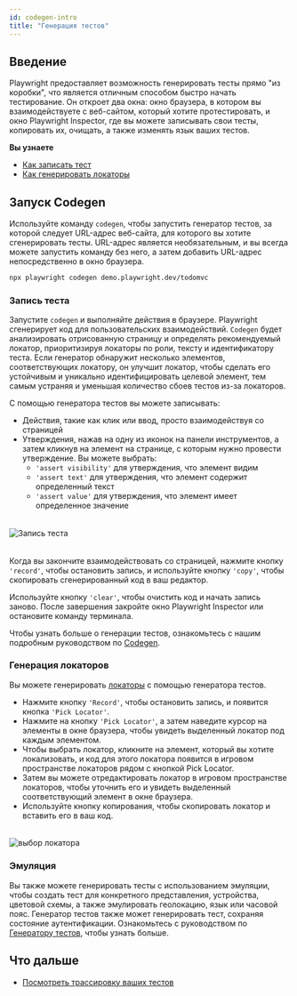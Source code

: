 ```yaml
---
id: codegen-intro
title: "Генерация тестов"
---
```


## Введение

Playwright предоставляет возможность генерировать тесты прямо "из коробки", что является отличным способом быстро начать тестирование. Он откроет два окна: окно браузера, в котором вы взаимодействуете с веб-сайтом, который хотите протестировать, и окно Playwright Inspector, где вы можете записывать свои тесты, копировать их, очищать, а также изменять язык ваших тестов.

**Вы узнаете**
- [Как записать тест](/codegen.mdx#recording-a-test)
- [Как генерировать локаторы](/codegen.mdx#generating-locators)

## Запуск Codegen

Используйте команду `codegen`, чтобы запустить генератор тестов, за которой следует URL-адрес веб-сайта, для которого вы хотите сгенерировать тесты. URL-адрес является необязательным, и вы всегда можете запустить команду без него, а затем добавить URL-адрес непосредственно в окно браузера.

```bash
npx playwright codegen demo.playwright.dev/todomvc
```

### Запись теста

Запустите `codegen` и выполняйте действия в браузере. Playwright сгенерирует код для пользовательских взаимодействий. `Codegen` будет анализировать отрисованную страницу и определять рекомендуемый локатор, приоритизируя локаторы по роли, тексту и идентификатору теста. Если генератор обнаружит несколько элементов, соответствующих локатору, он улучшит локатор, чтобы сделать его устойчивым и уникально идентифицировать целевой элемент, тем самым устраняя и уменьшая количество сбоев тестов из-за локаторов.

С помощью генератора тестов вы можете записывать:
* Действия, такие как клик или ввод, просто взаимодействуя со страницей
* Утверждения, нажав на одну из иконок на панели инструментов, а затем кликнув на элемент на странице, с которым нужно провести утверждение. Вы можете выбрать:
  * `'assert visibility'` для утверждения, что элемент видим
  * `'assert text'` для утверждения, что элемент содержит определенный текст
  * `'assert value'` для утверждения, что элемент имеет определенное значение

###### 
![Запись теста](https://github.com/microsoft/playwright/assets/13063165/34a79ea1-639e-4cb3-8115-bfdc78e3d34d)

###### 
Когда вы закончите взаимодействовать со страницей, нажмите кнопку `'record'`, чтобы остановить запись, и используйте кнопку `'copy'`, чтобы скопировать сгенерированный код в ваш редактор.

Используйте кнопку `'clear'`, чтобы очистить код и начать запись заново. После завершения закройте окно Playwright Inspector или остановите команду терминала.

Чтобы узнать больше о генерации тестов, ознакомьтесь с нашим подробным руководством по [Codegen](./codegen.mdx).

### Генерация локаторов

Вы можете генерировать [локаторы](/locators.mdx) с помощью генератора тестов.
* Нажмите кнопку `'Record'`, чтобы остановить запись, и появится кнопка `'Pick Locator'`.
* Нажмите на кнопку `'Pick Locator'`, а затем наведите курсор на элементы в окне браузера, чтобы увидеть выделенный локатор под каждым элементом.
* Чтобы выбрать локатор, кликните на элемент, который вы хотите локализовать, и код для этого локатора появится в игровом пространстве локаторов рядом с кнопкой Pick Locator.
* Затем вы можете отредактировать локатор в игровом пространстве локаторов, чтобы уточнить его и увидеть выделенный соответствующий элемент в окне браузера.
* Используйте кнопку копирования, чтобы скопировать локатор и вставить его в ваш код.

###### 
![выбор локатора](https://github.com/microsoft/playwright/assets/13063165/2c8a12e2-4e98-4fdd-af92-1d73ae696d86)

### Эмуляция

Вы также можете генерировать тесты с использованием эмуляции, чтобы создать тест для конкретного представления, устройства, цветовой схемы, а также эмулировать геолокацию, язык или часовой пояс. Генератор тестов также может генерировать тест, сохраняя состояние аутентификации. Ознакомьтесь с руководством по [Генератору тестов](./codegen.mdx#emulation), чтобы узнать больше.

## Что дальше
- [Посмотреть трассировку ваших тестов](./trace-viewer-intro.mdx)